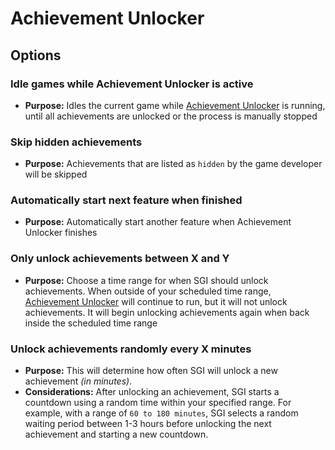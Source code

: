 # Achievement Unlocker

## Options

### Idle games while Achievement Unlocker is active

* **Purpose:** Idles the current game while [Achievement Unlocker](/docs/features/achievement-unlocker) is running, until all achievements are unlocked or the process is manually stopped

### Skip hidden achievements

* **Purpose:** Achievements that are listed as `hidden` by the game developer will be skipped

### Automatically start next feature when finished

* **Purpose:** Automatically start another feature when Achievement Unlocker finishes

### Only unlock achievements between X and Y

* **Purpose:** Choose a time range for when SGI should unlock achievements. When outside of your scheduled time range, [Achievement Unlocker](/docs/features/achievement-unlocker) will continue to run, but it will not unlock achievements. It will begin unlocking achievements again when back inside the scheduled time range

### Unlock achievements randomly every X minutes

* **Purpose:** This will determine how often SGI will unlock a new achievement _(in minutes)_.
* **Considerations:** After unlocking an achievement, SGI starts a countdown using a random time within your specified range. For example, with a range of `60 to 180 minutes`, SGI selects a random waiting period between 1-3 hours before unlocking the next achievement and starting a new countdown.